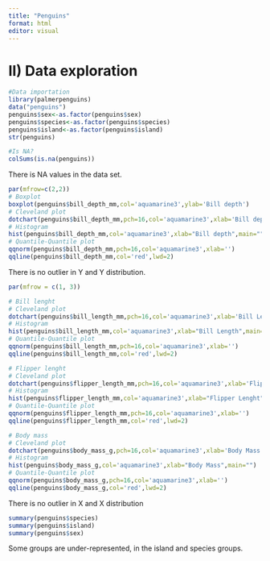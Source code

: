 ```yaml
---
title: "Penguins"
format: html
editor: visual
---
```


# II) Data exploration 

```r
#Data importation
library(palmerpenguins)
data("penguins")
penguins$sex<-as.factor(penguins$sex)
penguins$species<-as.factor(penguins$species)
penguins$island<-as.factor(penguins$island)
str(penguins)
```

```r
#Is NA? 
colSums(is.na(penguins))
```

There is NA values in the data set.

```r
par(mfrow=c(2,2))
# Boxplot
boxplot(penguins$bill_depth_mm,col='aquamarine3',ylab='Bill depth')
# Cleveland plot
dotchart(penguins$bill_depth_mm,pch=16,col='aquamarine3',xlab='Bill depth')
# Histogram
hist(penguins$bill_depth_mm,col='aquamarine3',xlab="Bill depth",main="")
# Quantile-Quantile plot
qqnorm(penguins$bill_depth_mm,pch=16,col='aquamarine3',xlab='')
qqline(penguins$bill_depth_mm,col='red',lwd=2)
```

There is no outlier in Y and Y distribution.

```r
par(mfrow = c(1, 3))

# Bill lenght 
# Cleveland plot
dotchart(penguins$bill_length_mm,pch=16,col='aquamarine3',xlab='Bill Length')
# Histogram
hist(penguins$bill_length_mm,col='aquamarine3',xlab="Bill Length",main="")
# Quantile-Quantile plot
qqnorm(penguins$bill_length_mm,pch=16,col='aquamarine3',xlab='')
qqline(penguins$bill_length_mm,col='red',lwd=2)

# Flipper lenght 
# Cleveland plot
dotchart(penguins$flipper_length_mm,pch=16,col='aquamarine3',xlab='Flipper Lenght')
# Histogram
hist(penguins$flipper_length_mm,col='aquamarine3',xlab="Flipper Lenght",main="")
# Quantile-Quantile plot
qqnorm(penguins$flipper_length_mm,pch=16,col='aquamarine3',xlab='')
qqline(penguins$flipper_length_mm,col='red',lwd=2)

# Body mass
# Cleveland plot
dotchart(penguins$body_mass_g,pch=16,col='aquamarine3',xlab='Body Mass')
# Histogram
hist(penguins$body_mass_g,col='aquamarine3',xlab="Body Mass",main="")
# Quantile-Quantile plot
qqnorm(penguins$body_mass_g,pch=16,col='aquamarine3',xlab='')
qqline(penguins$body_mass_g,col='red',lwd=2)
```

There is no outlier in X and X distribution

```r
summary(penguins$species)
summary(penguins$island)
summary(penguins$sex)
```

Some groups are under-represented, in the island and species groups.
